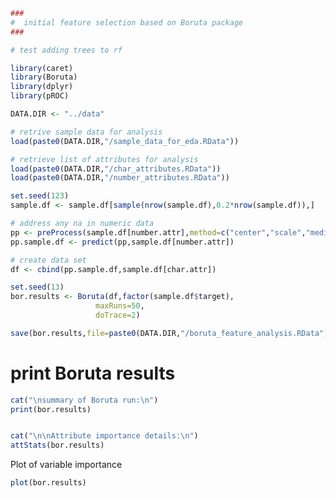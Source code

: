 ```r
###
#  initial feature selection based on Boruta package
###

# test adding trees to rf

library(caret)
library(Boruta)
library(dplyr)
library(pROC)

DATA.DIR <- "../data"

# retrive sample data for analysis
load(paste0(DATA.DIR,"/sample_data_for_eda.RData"))

# retrieve list of attributes for analysis
load(paste0(DATA.DIR,"/char_attributes.RData"))
load(paste0(DATA.DIR,"/number_attributes.RData"))

set.seed(123)
sample.df <- sample.df[sample(nrow(sample.df),0.2*nrow(sample.df)),]

# address any na in numeric data
pp <- preProcess(sample.df[number.attr],method=c("center","scale","medianImpute"))
pp.sample.df <- predict(pp,sample.df[number.attr])

# create data set
df <- cbind(pp.sample.df,sample.df[char.attr])

set.seed(13)
bor.results <- Boruta(df,factor(sample.df$target),
                   maxRuns=50,
                   doTrace=2)

save(bor.results,file=paste0(DATA.DIR,"/boruta_feature_analysis.RData"))
```


# print Boruta results
```r
cat("\nsummary of Boruta run:\n")
print(bor.results)


cat("\n\nAttribute importance details:\n")
attStats(bor.results)
```


Plot of variable importance
```r
plot(bor.results)
```

